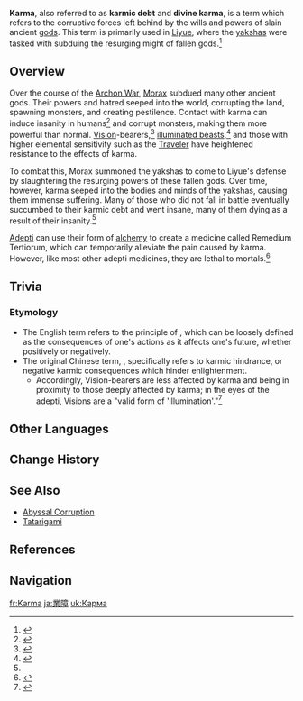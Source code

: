 {{Terminology Infobox
|image        = 
|type         = Lore
|region       = Liyue
}}
'''Karma''', also referred to as '''karmic debt''' and '''divine karma''', is a term which refers to the corruptive forces left behind by the wills and powers of slain ancient [[gods]]. This term is primarily used in [[Liyue]], where the [[yakshas]] were tasked with subduing the resurging might of fallen gods.<ref name="yaksha trailer">{{Ref/Quest|Glimmers of the Vigilant Yaksha|note=Cinematic}}</ref>

==Overview==
Over the course of the [[Archon War]], [[Morax]] subdued many other ancient gods. Their powers and hatred seeped into the world, corrupting the land, spawning monsters, and creating pestilence. Contact with karma can induce insanity in humans<ref>{{Ref/VO|Yelan|About Xiao}}</ref> and corrupt monsters, making them more powerful than normal. [[Vision]]-bearers,<ref>{{Ref/Quest|At Tunnel's End, Light}}</ref> [[illuminated beast]]s,<ref>{{Ref/Quest|End of the Line (Quest)}}</ref> and those with higher elemental sensitivity such as the [[Traveler]] have heightened resistance to the effects of karma.

To combat this, Morax summoned the yakshas to come to Liyue's defense by slaughtering the resurging powers of these fallen gods. Over time, however, karma seeped into the bodies and minds of the yakshas, causing them immense suffering. Many of those who did not fall in battle eventually succumbed to their karmic debt and went insane, many of them dying as a result of their insanity.<ref name="yaksha trailer" />

[[Adeptus|Adepti]] can use their form of [[Mystic Arts in Teyvat#Alchemy 2|alchemy]] to create a medicine called Remedium Tertiorum, which can temporarily alleviate the pain caused by karma. However, like most other adepti medicines, they are lethal to mortals.<ref>{{Ref/VO|Zhongli|About Xiao}}</ref>

==Trivia==
===Etymology===
* The English term refers to the principle of {{w|karma}}, which can be loosely defined as the consequences of one's actions as it affects one's future, whether positively or negatively.
* The original Chinese term, {{zh|{{wt|業障|业障|Chinese}}|rm=yèzhàng}}, specifically refers to karmic hindrance, or negative karmic consequences which hinder enlightenment.
** Accordingly, Vision-bearers are less affected by karma and being in proximity to those deeply affected by karma; in the eyes of the adepti, Visions are a "valid form of 'illumination'."<ref>{{Ref/CS|Qiqi|Vision}}</ref>

==Other Languages==
{{Other Languages
|en      = Karma
|zhs     = 业障
|zhs_rm  = Yèzhàng
|zht     = 業障
|zht_rm  = Yèzhàng
|zh_tl   = Karma
|ja      = 業障
|ja_rm   = Goushou
|ja_tl   = Karma
|ko      = 업장
|ko_tl   = Karma
|es      = Karma
|fr      = Karma
|ru      = Карма
|th      = บาป
|th_tl   = Sin
|vi      = Nghiệp Chướng
|vi_tl   = Karma
|de      = Karma
|id      = Karma
|pt      = Carma
|pt_tl   = Karma
|tr      = Karma
|it      = Karma
}}

==Change History==
{{Change History|introduced=1.0}}

==See Also==
* [[Abyssal Corruption]]
* [[Tatarigami]]

==References==
{{Reflist}}

==Navigation==
{{Lore Navbox|Terminology}}

[[fr:Karma]]
[[ja:業障]]
[[uk:Карма]]